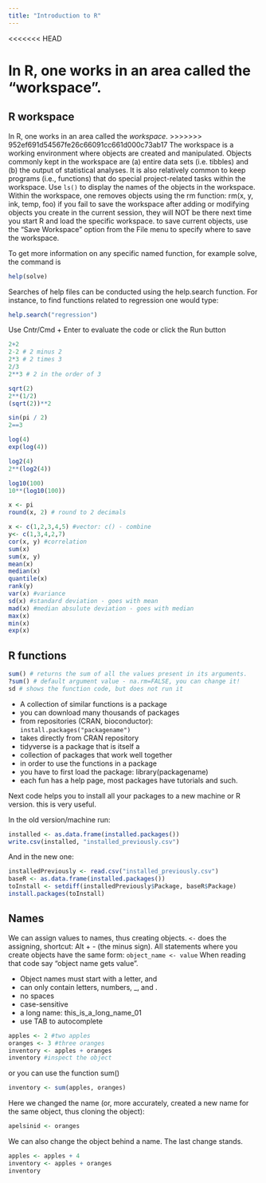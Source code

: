 ```yaml
---
title: "Introduction to R"
---
```

<<<<<<< HEAD
  
In R, one works in an area called the "workspace".
=======

## R workspace

In R, one works in an area called the *workspace*.
>>>>>>> 952ef691d54567fe26c66091cc661d000c73ab17
The workspace is a working environment where objects are created and manipulated.
Objects commonly kept in the workspace are (a) entire data sets (i.e. tibbles)
and (b) the output of statistical analyses.
It is also relatively common to keep programs (i.e., functions) that do
special project-related tasks within the workspace.
Use `ls()` to display the names of the objects in the workspace.
Within the workspace, one removes objects using the rm function:
rm(x, y, ink, temp, foo)
if you fail to save the workspace after adding or modifying objects you create
in the current session, they will NOT be there next time you start R and load the specific workspace.
to save current objects, use the “Save Workspace” option from the File menu to
specify where to save the workspace.

To get more information on any specific named function, for example solve, the command is

```r
help(solve)
```


Searches of help files can be conducted using the help.search function.
For instance, to find functions related to regression one would type:

```r
help.search("regression")
```


Use Cntr/Cmd + Enter to evaluate the code 
or click the Run button
```r
2+2  
2-2 # 2 minus 2
2*3 # 2 times 3
2/3
2**3 # 2 in the order of 3 
```


```r
sqrt(2)
2**(1/2)
(sqrt(2))**2
```


```r
sin(pi / 2)
2==3
```


```r
log(4)
exp(log(4))
```


```r
log2(4)
2**(log2(4))
```


```r
log10(100)
10**(log10(100))
```

```r
x <- pi
round(x, 2) # round to 2 decimals 
```


```r
x <- c(1,2,3,4,5) #vector: c() - combine
y<- c(1,3,4,2,7)
cor(x, y) #correlation
sum(x)
sum(x, y)
mean(x)
median(x)
quantile(x)
rank(y)
var(x) #variance
sd(x) #standard deviation - goes with mean
mad(x) #median absulute deviation - goes with median
max(x)
min(x)
exp(x)
```


## R functions 

```r
sum() # returns the sum of all the values present in its arguments.
?sum() # default argument value - na.rm=FALSE, you can change it!
sd # shows the function code, but does not run it
```

- A collection of similar functions is a package
- you can download many thousands of packages
- from repositories (CRAN, bioconductor): `install.packages("packagename")`
- takes directly from CRAN repository
- tidyverse is a package that is itself a
- collection of packages that work well together
- in order to use the functions in a package
- you have to first load the package: library(packagename)
- each fun has a help page, most packages have tutorials and such.

Next code helps you to install all your packages to a new machine or R version.
this is very useful.

In the old version/machine run:
```r
installed <- as.data.frame(installed.packages())
write.csv(installed, "installed_previously.csv")
```

And in the new one:
```r
installedPreviously <- read.csv("installed_previously.csv")
baseR <- as.data.frame(installed.packages())
toInstall <- setdiff(installedPreviously$Package, baseR$Package)
install.packages(toInstall) 
```


## Names
We can assign values to names, thus creating objects.
`<-` does the assigning, shortcut: Alt + - (the minus sign). 
All statements where you create objects have the same form: `object_name <- value`
When reading that code say "object name gets value".

- Object names must start with a letter, and
- can only contain letters, numbers, _, and .
- no spaces
- case-sensitive
- a long name: this_is_a_long_name_01
- use TAB to autocomplete

```r
apples <- 2 #two apples
oranges <- 3 #three oranges
inventory <- apples + oranges
inventory #inspect the object
```


or you can use the function sum()
```r
inventory <- sum(apples, oranges)
```

Here we changed the name (or, more accurately, created a new name for the same object, thus cloning the object):

```r
apelsinid <- oranges  
```

We can also change the object behind a name.
The last change stands.

```r
apples <- apples + 4
inventory <- apples + oranges
inventory
```


<!-- ### Fun -->
<!-- As we get more apples and oranges, -->
<!-- - we want a way to reduce typing. -->
<!-- - for this we write functions, -->
<!-- - which hide the code from the user -->

<!-- ```{r} -->
<!-- inventory <- function(apples, oranges) { -->
<!--   inventory <- apples + oranges -->
<!--   inventory -->
<!-- } -->
<!-- ``` -->

<!-- Run this code and see how the new fun appears in the Global Enviroment.  -->
<!-- Let's use our new function -->
<!-- ```{r} -->
<!-- inventory(3, 4) -->
<!-- ``` -->

<!-- or equivalently -->

<!-- ```{r} -->
<!-- inventory(apples = 3, oranges = 4) -->
<!-- ``` -->



<!-- OK, write a function that calculates standard error -->
<!-- from standard deviation (sd) -->
<!-- sd() is a native R fun for standard deviation - -->
<!-- look it up in help! it has 2 arguments. -->
<!-- ```{r} -->
<!-- SEM=SD/sqrt(N) -->
<!-- N - length(x) -->

<!-- SEM0<- function(x) { -->
<!--   SD<- sd(x)  -->
<!--   SEM<- SD/sqrt(length(x)) -->
<!--   SEM -->
<!-- } -->
<!-- ``` -->

<!-- x is just a placeholder for any object we want to insert -->
<!-- so lets input a vector of numbers to SEM() -->
<!-- ```{r} -->
<!-- numbers<- c(2, 3.4, 54, NA, 3) #c() means "combine", NA means "any number" or "not available" -->

<!-- SEM0(numbers) -->

<!-- SEM01<- function(x) { -->
<!--   SD<- sd(x, na.rm = TRUE)  -->
<!--   SEM<- SD/sqrt(length(x)) -->
<!--   SEM -->
<!-- } -->
<!-- SEM01(numbers) -->
<!-- length(numbers) -->
<!-- ``` -->


<!-- While SD removes NA-s, the length() does not. This leads to errors! -->
<!-- ```{r} -->
<!-- SEM1<- function(x) { -->
<!--   x<- na.omit(x) #you want NAs to be removed -->
<!--   SD<- sd(x)  -->
<!--   SEM<- SD/sqrt(length(x)) -->
<!--   SEM -->
<!-- } -->

<!-- SEM1(numbers) #this works better! -->

<!-- SEM1<- function(x) { -->
<!--   SD<- sd(x, na.rm = TRUE) # na.rm is an argument of the sd() fun -->
<!--   SEM<- SD/sqrt(length(na.omit(x))) #we nest 2 functions (length() and na.omit()) inside our function -->
<!--   SEM -->
<!-- } -->
<!-- SEM1(numbers) -->

<!-- SEM2<-function(x) { -->
<!--   SD<- sd(na.omit(x)) -->
<!--   SEM<- SD/sqrt(length(na.omit(x) ) ) -->
<!--   SEM -->
<!-- } -->
<!-- SEM2(numbers) -->
<!-- ``` -->



<!-- Harjutus: sd ilma sd() kasutamata -->
<!-- ```{r} -->
<!-- SEM3 <- function(x) { -->
<!--   x <- na.omit(x) -->
<!--   N <- length(x) -->
<!--   SD <- sqrt(sum( (x-mean(x) )**2) / ( N-1 ) ) -->
<!--   SEM <- SD/sqrt(N) -->
<!--   SEM -->
<!--   } -->

<!-- SD3 <- function(x) { -->
<!--   x <- na.omit(x) -->
<!--   N <- length(x) -->
<!--   SD <- sqrt(sum( (x-mean(x) )**2) / ( N-1 ) ) -->
<!--   SD -->
<!-- } -->
<!-- ``` -->


<!-- ```{r} -->
<!-- a <- rnorm(10, 10, 3) -->
<!-- SD3(a) -->
<!-- sd(a) -->
<!-- SEM3(a) -->
<!-- SEM2(a) -->
<!-- SEM1(a) -->
<!-- ``` -->


<!-- ### Lets start with installing a package -->
<!-- ```{r} -->
<!-- install.packages("tidyverse") -->
<!-- ``` -->

<!-- and load it -->
<!-- ```{r} -->
<!-- library(tidyverse) -->
<!-- ``` -->



<!-- #now its time to read in a data table (csv) -->
<!-- #NB! it is good practice to put all your library()  -->
<!-- #calls at the beginning of your script (if you share scripts) -->
<!-- library(gapminder) -->
<!-- #lets look at it in the Packages panel -->
<!-- # gapminder is the "gapminder data" -->
<!-- gap1<- gapminder -->

<!-- write_csv(gap1, "data/gapminder1.csv") -->
<!-- #see ?write_csv -->

<!-- gap<-read_csv("data/gapminder1.csv") -->
<!-- gap -->

<!-- > Mis (fuck) see on? -->

<!-- #install gotta read em all as R studio addin -->
<!-- install.packages("devtools") -->
<!-- devtools::install_github("Stan125/GREA") -->

<!-- when reading in csv files saved from Excel use read_csv2() or read.csv2() and -->
<!-- for writing in Excel friendly format (columns separated by ;) use write.csv2() -->

<!-- When reading in a file, always check for type of data in the columns, -->
<!-- on the NAs, on the unique values. -->

<!-- library(VIM) # võib olla ajaraisk! -->
<!-- diabetes <- read.table(file = "data/diabetes.csv", sep = ";", dec = ",", header = TRUE) -->
<!-- str(diabetes) -->
<!-- aggr(diabetes, prop=FALSE, numbers=T) -->

<!-- how many non-NA-containing rows we actually have (#377) -->

<!--   nrows <- nrow(diabetes) -->
<!--   ncomplete <- sum(complete.cases(diabetes)) -->
<!--   ncomplete #136 -->
<!--   ncomplete/nrows #34% -->

<!--   #How many NAs in each Var? -->
<!--  sapply(diabetes, function(x) sum(is.na(x)))  -->

<!-- set arbitrary rules and check how many cells, rows, or columns pass and fail each rule -->

<!--  library(validate) -->
<!--  diabetes %>% check_that( -->
<!--    ratio > 0.5,  -->
<!--    mean(hdl, na.rm=TRUE) > 0, -->
<!--    chol > 180 | glyhb < 8  -->
<!--  ) %>% summary() -->

<!-- plot the NA-s side-by-side for the variables in the diabetes dataset -->
<!--   VIM::matrixplot(diabetes)  -->

<!--   plot the NAs of 2 Vars -->
<!--   VIM::marginplot(diabetes[c("glyhb","bp.2s")],  -->
<!--                   pch=c(20), alpha=0.5,  -->
<!--                   col=c("darkgray", "red", "blue")) -->


<!-- ### Small tables can be created in R -->
<!-- #row-wise -->
<!-- df <- tribble( -->
<!--   ~colA, ~colB, -->
<!--   "a",   1, -->
<!--   "b",   2, -->
<!--   "c",   3 -->
<!-- ) -->
<!-- #or column-wise  -->
<!-- df1 <- tibble(colA = c("a", "b", "c"),  -->
<!--                   colB = c(1, 2, 3) ) -->
<!-- df == df1 -->
<!-- all.equal(df, df1) -->
<!-- add_row(df, colA = 4, colB = 0, .before = 3) #adds row to a tibble -->
<!-- add_row(df1, colA = 4, colB = 0)  -->

<!-- #bind 2 tables by rows or by columns: two sets of functions -->
<!-- df1.1 <- tibble(colA = "d",  -->
<!--                 colB =  4) -->

<!-- df1.2 <- bind_rows(df1, df1.1) -->
<!-- df1.3 <- rbind(df1, df1.1) -->
<!-- all.equal(df1.2, df1.3) #TRUE -->

<!-- df1.4 <- bind_cols(df1, df1.1)#error -->
<!-- df1.5 <- cbind(df1, df1.1) #guesses your true intention --- dangerous -->


<!-- df2 <- tribble( -->
<!--   ~ColC, ~ColD, -->
<!--   "d",   4 -->
<!-- ) -->

<!-- df4 <- bind_cols(df, df2) #error -->
<!-- df4 <- cbind(df, df2) #works by guessing your true intention -->
<!-- df4.2 <- bind_rows(df, df2) #works by guessing your true intention -->
<!-- df4.3 <- rbind(df, df2) #error -->

<!-- df2.1 <- tribble( -->
<!--   ~ColC, ~ColD, -->
<!--   "d",   4, -->
<!--   "e",  5, -->
<!--   "f",   6) -->
<!-- df4.1 <- bind_cols(df, df2.1) #works -->


<!-- #########tibble and data frame are R-s table formats -->
<!-- class (df) #[1] "tbl_df"     "tbl"        "data.frame" -->
<!-- #tibble is the newer form -->

<!-- df <- as.data.frame(df) #converts to data frame -->
<!-- class(df)# [1] "data.frame" -->
<!-- #the older form - some older functions need it -->
<!-- df<- as_tibble(df) #back to tibble -->


<!-- a <- matrix(1:20, ncol=4) -->
<!-- df_cl <- as.data.frame(a) -->
<!-- df_ti <- as_tibble(df_cl) -->
<!-- df_dp <- as_data_frame(a) -->
<!-- all.equal(df_ti, df_dp) -->
<!-- is.tibble(df_dp) -->

<!-- #########################################################types of objects -->
<!-- R operates on named data structures. The simplest such structure is the numeric -->
<!-- vector, which is a single entity consisting of an ordered collection of numbers. -->

<!-- types of r objects: vector, list, data frame, matrix -->
<!-- vector: a directional collection of numbers, characters, etc: v <- c(1, 3, "s", NA) -->
<!-- df: a list of equal length vectors -->
<!-- matrix: a list of equal length numeric vectors -->
<!-- list: a collection of r objects (including other lists --- lists within lists). -->


<!-- types of data inside r objects: numeric, integer, logical, character, factor (ordered and unordered) -->
<!-- coercing between data types: -->
<!-- matrix() -->
<!-- as.matrix() -->
<!-- as.vector() -->
<!-- as.factor() -->
<!-- as.character() -->

<!-- types of missing data: NA - unknown value; NaN - not a number (no value is possible) -->

<!-- NA + 3 = NA -->
<!-- ####################################### -->
<!-- indexing --- extracting parts of tables, vectors, lists -->

<!-- vector indexing in one dimension: counts positions inside the vector -->
<!-- my_vector <- 2:5 -->
<!-- my_vector[c(1,3)] -->
<!-- my_vector[-1] -->
<!-- my_vector[c(-1, -3)] -->
<!-- my_vector[3:5] -->

<!-- my_vector + 2 #each element of the vector is used, one after other.  -->
<!-- #2 is a vector of length one, it is recycled for the length of the longer vector. -->
<!-- my_vector2 <- c(1, 2) -->
<!-- my_vector + my_vector2 #2+1=3; 3+2=5; 4+1=5, 5+2=7 --- recycling again! -->
<!-- #no warning -->

<!-- my_vector3 <- c(1,2,3) -->
<!-- my_vector + my_vector3 #3 5 7 6  -->
<!-- #warning: longer object length is not a multiple of shorter object length -->

<!-- #data frame indexing in two dimensions: rows and columns -->
<!-- df -->
<!-- df[1,] -->
<!-- df[,2] #tibble -->
<!-- df$colB #vector -->
<!-- df1 <- as.data.frame(df) -->
<!-- df1[,2] #vector -->
<!-- df1[2,2] #vector -->
<!-- df1[2, c(1,2)] -->
<!-- df[2,2]#tibble -->
<!-- df$colB[df$colA != "a"] #a filter of colB by colA value -->
<!-- df$colA[df$colB > 1] -->

<!-- #list indexing in "three" dimensions: [ ] and [[ ]]. -->
<!-- my_list <- list(a=tibble(colA=c("A", "B"), colB=c(1,2)), b=c(1, NA, "s")) -->
<!-- #this list has two elements, a df called "a" and a character vector called "b". -->
<!-- str(my_list) -->

<!-- my_list[[1]] #class is df  --- we extracted a df from the list -->
<!-- my_list$a #class is df --- $ does the same thing as [[ ]] -->
<!-- my_list[1] #class is list (of one element ---  -->
<!-- #we took out all elements but the first, but the result is still list) -->

<!-- my_list$a[2,] #class is df -->

<!-- my_list[[1]][1,] #the first list object extracted,  -->
<!-- #and then the first row of that is extracted --- class: df -->

<!-- For lists, one generally uses [[ to select any single element, -->
<!-- whereas [ returns a list of the selected elements. -->
<!-- The [[ form allows only a single element to be selected using integer or -->
<!-- character indices, whereas [ allows indexing by vectors. -->
<!-- Note though that for a list, the index can be a vector and each element -->
<!-- of the vector is applied in turn to the list, the selected component, the -->
<!-- selected component of that component, and so on. -->
<!-- The result is still a single element. -->


